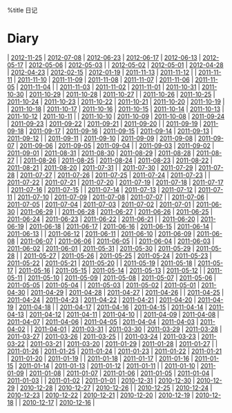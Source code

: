%title 日记
= Diary =
| [[2012-11-25]] | [[2012-07-08]] | [[2012-06-23]] | [[2012-06-17]] | [[2012-06-13]] | [[2012-05-17]] | [[2012-05-06]] | [[2012-05-03]] |
| [[2012-05-02]] | [[2012-05-01]] | [[2012-04-28]] | [[2012-04-23]] | [[2012-02-15]] | [[2012-01-19]] | [[2011-11-13]] | [[2011-11-12]] |
| [[2011-11-11]] | [[2011-11-10]] | [[2011-11-09]] | [[2011-11-08]] | [[2011-11-07]] | [[2011-11-06]] | [[2011-11-05]] | [[2011-11-04]] |
| [[2011-11-03]] | [[2011-11-02]] | [[2011-11-01]] | [[2011-10-31]] | [[2011-10-30]] | [[2011-10-29]] | [[2011-10-28]] | [[2011-10-27]] |
| [[2011-10-26]] | [[2011-10-25]] | [[2011-10-24]] | [[2011-10-23]] | [[2011-10-22]] | [[2011-10-21]] | [[2011-10-20]] | [[2011-10-19]] |
| [[2011-10-18]] | [[2011-10-17]] | [[2011-10-16]] | [[2011-10-15]] | [[2011-10-14]] | [[2011-10-13]] | [[2011-10-12]] | [[2011-10-11]] |
| [[2011-10-10]] | [[2011-10-09]] | [[2011-10-08]] | [[2011-09-24]] | [[2011-09-23]] | [[2011-09-22]] | [[2011-09-21]] | [[2011-09-20]] |
| [[2011-09-19]] | [[2011-09-18]] | [[2011-09-17]] | [[2011-09-16]] | [[2011-09-15]] | [[2011-09-14]] | [[2011-09-13]] | [[2011-09-12]] |
| [[2011-09-11]] | [[2011-09-10]] | [[2011-09-09]] | [[2011-09-08]] | [[2011-09-07]] | [[2011-09-06]] | [[2011-09-05]] | [[2011-09-04]] |
| [[2011-09-03]] | [[2011-09-02]] | [[2011-09-01]] | [[2011-08-31]] | [[2011-08-30]] | [[2011-08-29]] | [[2011-08-28]] | [[2011-08-27]] |
| [[2011-08-26]] | [[2011-08-25]] | [[2011-08-24]] | [[2011-08-23]] | [[2011-08-22]] | [[2011-08-21]] | [[2011-08-20]] | [[2011-07-31]] |
| [[2011-07-30]] | [[2011-07-29]] | [[2011-07-28]] | [[2011-07-27]] | [[2011-07-26]] | [[2011-07-25]] | [[2011-07-24]] | [[2011-07-23]] |
| [[2011-07-22]] | [[2011-07-21]] | [[2011-07-20]] | [[2011-07-19]] | [[2011-07-18]] | [[2011-07-17]] | [[2011-07-16]] | [[2011-07-15]] |
| [[2011-07-14]] | [[2011-07-13]] | [[2011-07-12]] | [[2011-07-11]] | [[2011-07-10]] | [[2011-07-09]] | [[2011-07-08]] | [[2011-07-07]] |
| [[2011-07-06]] | [[2011-07-05]] | [[2011-07-04]] | [[2011-07-03]] | [[2011-07-02]] | [[2011-07-01]] | [[2011-06-30]] | [[2011-06-29]] |
| [[2011-06-28]] | [[2011-06-27]] | [[2011-06-26]] | [[2011-06-25]] | [[2011-06-24]] | [[2011-06-23]] | [[2011-06-22]] | [[2011-06-21]] |
| [[2011-06-20]] | [[2011-06-19]] | [[2011-06-18]] | [[2011-06-17]] | [[2011-06-16]] | [[2011-06-15]] | [[2011-06-14]] | [[2011-06-13]] |
| [[2011-06-12]] | [[2011-06-11]] | [[2011-06-10]] | [[2011-06-09]] | [[2011-06-08]] | [[2011-06-07]] | [[2011-06-06]] | [[2011-06-05]] |
| [[2011-06-04]] | [[2011-06-03]] | [[2011-06-02]] | [[2011-06-01]] | [[2011-05-31]] | [[2011-05-30]] | [[2011-05-29]] | [[2011-05-28]] |
| [[2011-05-27]] | [[2011-05-26]] | [[2011-05-25]] | [[2011-05-24]] | [[2011-05-23]] | [[2011-05-22]] | [[2011-05-21]] | [[2011-05-20]] |
| [[2011-05-19]] | [[2011-05-18]] | [[2011-05-17]] | [[2011-05-16]] | [[2011-05-15]] | [[2011-05-14]] | [[2011-05-13]] | [[2011-05-12]] |
| [[2011-05-11]] | [[2011-05-10]] | [[2011-05-09]] | [[2011-05-08]] | [[2011-05-07]] | [[2011-05-06]] | [[2011-05-05]] | [[2011-05-04]] |
| [[2011-05-03]] | [[2011-05-02]] | [[2011-05-01]] | [[2011-04-30]] | [[2011-04-29]] | [[2011-04-28]] | [[2011-04-27]] | [[2011-04-26]] |
| [[2011-04-25]] | [[2011-04-24]] | [[2011-04-23]] | [[2011-04-22]] | [[2011-04-21]] | [[2011-04-20]] | [[2011-04-19]] | [[2011-04-18]] |
| [[2011-04-17]] | [[2011-04-16]] | [[2011-04-15]] | [[2011-04-14]] | [[2011-04-13]] | [[2011-04-12]] | [[2011-04-11]] | [[2011-04-10]] |
| [[2011-04-09]] | [[2011-04-08]] | [[2011-04-07]] | [[2011-04-06]] | [[2011-04-05]] | [[2011-04-04]] | [[2011-04-03]] | [[2011-04-02]] |
| [[2011-04-01]] | [[2011-03-31]] | [[2011-03-30]] | [[2011-03-29]] | [[2011-03-28]] | [[2011-03-27]] | [[2011-03-26]] | [[2011-03-25]] |
| [[2011-03-24]] | [[2011-03-23]] | [[2011-03-22]] | [[2011-03-21]] | [[2011-03-20]] | [[2011-01-29]] | [[2011-01-28]] | [[2011-01-27]] |
| [[2011-01-26]] | [[2011-01-25]] | [[2011-01-24]] | [[2011-01-23]] | [[2011-01-22]] | [[2011-01-21]] | [[2011-01-20]] | [[2011-01-19]] |
| [[2011-01-18]] | [[2011-01-17]] | [[2011-01-16]] | [[2011-01-15]] | [[2011-01-14]] | [[2011-01-13]] | [[2011-01-12]] | [[2011-01-11]] |
| [[2011-01-10]] | [[2011-01-09]] | [[2011-01-08]] | [[2011-01-07]] | [[2011-01-06]] | [[2011-01-05]] | [[2011-01-04]] | [[2011-01-03]] |
| [[2011-01-02]] | [[2011-01-01]] | [[2010-12-31]] | [[2010-12-30]] | [[2010-12-29]] | [[2010-12-28]] | [[2010-12-27]] | [[2010-12-26]] |
| [[2010-12-25]] | [[2010-12-24]] | [[2010-12-23]] | [[2010-12-22]] | [[2010-12-21]] | [[2010-12-20]] | [[2010-12-19]] | [[2010-12-18]] |
| [[2010-12-17]] | [[2010-12-16]] |

<!-- Last modified:  2012-11-25 01:51:44 -->
